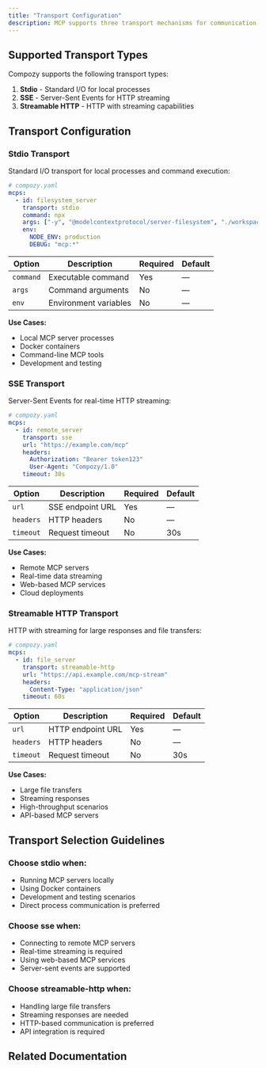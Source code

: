 ```yaml
---
title: "Transport Configuration"
description: MCP supports three transport mechanisms for communication between clients and servers. Each transport has different characteristics and use cases optimized for specific scenarios.
---
```


## Supported Transport Types

Compozy supports the following transport types:

1. **Stdio** - Standard I/O for local processes
2. **SSE** - Server-Sent Events for HTTP streaming
3. **Streamable HTTP** - HTTP with streaming capabilities

## Transport Configuration

### Stdio Transport

Standard I/O transport for local processes and command execution:

```yaml
# compozy.yaml
mcps:
  - id: filesystem_server
    transport: stdio
    command: npx
    args: ["-y", "@modelcontextprotocol/server-filesystem", "./workspace"]
    env:
      NODE_ENV: production
      DEBUG: "mcp:*"
```

| Option    | Description                      | Required | Default |
|-----------|----------------------------------|----------|---------|
| `command` | Executable command               | Yes      | —       |
| `args`    | Command arguments                | No       | —       |
| `env`     | Environment variables            | No       | —       |

**Use Cases:**
- Local MCP server processes
- Docker containers
- Command-line MCP tools
- Development and testing

### SSE Transport

Server-Sent Events for real-time HTTP streaming:

```yaml
# compozy.yaml
mcps:
  - id: remote_server
    transport: sse
    url: "https://example.com/mcp"
    headers:
      Authorization: "Bearer token123"
      User-Agent: "Compozy/1.0"
    timeout: 30s
```

| Option    | Description                              | Required | Default   |
|-----------|------------------------------------------|----------|-----------|
| `url`     | SSE endpoint URL                         | Yes      | —         |
| `headers` | HTTP headers                             | No       | —         |
| `timeout` | Request timeout                          | No       | 30s       |

**Use Cases:**
- Remote MCP servers
- Real-time data streaming
- Web-based MCP services
- Cloud deployments

### Streamable HTTP Transport

HTTP with streaming for large responses and file transfers:

```yaml
# compozy.yaml
mcps:
  - id: file_server
    transport: streamable-http
    url: "https://api.example.com/mcp-stream"
    headers:
      Content-Type: "application/json"
    timeout: 60s
```

| Option    | Description                      | Required | Default |
|-----------|----------------------------------|----------|---------|
| `url`     | HTTP endpoint URL                | Yes      | —       |
| `headers` | HTTP headers                     | No       | —       |
| `timeout` | Request timeout                  | No       | 30s     |

**Use Cases:**
- Large file transfers
- Streaming responses
- High-throughput scenarios
- API-based MCP servers

## Transport Selection Guidelines

### Choose stdio when:
- Running MCP servers locally
- Using Docker containers
- Development and testing scenarios
- Direct process communication is preferred

### Choose sse when:
- Connecting to remote MCP servers
- Real-time streaming is required
- Using web-based MCP services
- Server-sent events are supported

### Choose streamable-http when:
- Handling large file transfers
- Streaming responses are needed
- HTTP-based communication is preferred
- API integration is required

## Related Documentation

<ReferenceCardList>
  <ReferenceCard
    title="MCP Overview"
    description="Understanding the MCP protocol"
    href="/docs/core/mcp/overview"
    icon="BookOpen"
  />
</ReferenceCardList>
